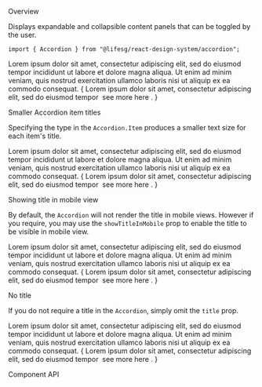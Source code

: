 
<Meta title="Modules/Accordion" component={Accordion} />

<Title>Accordion</Title>

<Secondary>Overview</Secondary>

Displays expandable and collapsible content panels that can be toggled by the user.

```tsx
import { Accordion } from "@lifesg/react-design-system/accordion";
```

<Canvas>
    <Story name="Accordion">
        <Accordion title="My Accordion">
            <Accordion.Item title="This is the first item" collapsible={false}>
                <Text.Body>
                    Lorem ipsum dolor sit amet, consectetur adipiscing elit, sed
                    do eiusmod tempor incididunt ut labore et dolore magna
                    aliqua. Ut enim ad minim veniam, quis nostrud exercitation
                    ullamco laboris nisi ut aliquip ex ea commodo consequat.
                </Text.Body>
            </Accordion.Item>
            <Accordion.Item title="This is the second item">
                {
                    <Text.Body>
                        Lorem ipsum dolor sit amet, consectetur adipiscing elit,
                        sed do eiusmod tempor&nbsp;
                        <Text.Hyperlink.Default
                            href="https://www.google.com"
                            target="_blank"
                        >
                            see more here
                        </Text.Hyperlink.Default>.
                    </Text.Body>
                }
            </Accordion.Item>
        </Accordion>
    </Story>
</Canvas>

<Heading3>Smaller Accordion item titles</Heading3>

Specifying the type in the `Accordion.Item` produces a smaller text size for each item's title.

<Canvas>
    <Story name="Small Accordion item title">
        <Accordion title="Small Accordion item title">
            <Accordion.Item title="This is the first item" type="small">
                <Text.Body>
                    Lorem ipsum dolor sit amet, consectetur adipiscing elit, sed
                    do eiusmod tempor incididunt ut labore et dolore magna
                    aliqua. Ut enim ad minim veniam, quis nostrud exercitation
                    ullamco laboris nisi ut aliquip ex ea commodo consequat.
                </Text.Body>
            </Accordion.Item>
            <Accordion.Item title="This is the second item" type="small">
                {
                    <Text.Body>
                        Lorem ipsum dolor sit amet, consectetur adipiscing elit,
                        sed do eiusmod tempor&nbsp;
                        <Text.Hyperlink.Default
                            href="https://www.google.com"
                            target="_blank"
                        >
                            see more here
                        </Text.Hyperlink.Default>.
                    </Text.Body>
                }
            </Accordion.Item>
        </Accordion>
    </Story>
</Canvas>

<Heading3>Showing title in mobile view</Heading3>

By default, the `Accordion` will not render the title in mobile views. However if you require, you may
use the `showTitleInMobile` prop to enable the title to be visible in mobile view.

<Canvas>
    <Story name="Title shown in mobile">
        <Accordion title="Title in mobile too" showTitleInMobile>
            <Accordion.Item title="This is the first item">
                <Text.Body>
                    Lorem ipsum dolor sit amet, consectetur adipiscing elit, sed
                    do eiusmod tempor incididunt ut labore et dolore magna
                    aliqua. Ut enim ad minim veniam, quis nostrud exercitation
                    ullamco laboris nisi ut aliquip ex ea commodo consequat.
                </Text.Body>
            </Accordion.Item>
            <Accordion.Item title="This is the second item">
                {
                    <Text.Body>
                        Lorem ipsum dolor sit amet, consectetur adipiscing elit,
                        sed do eiusmod tempor&nbsp;
                        <Text.Hyperlink.Default
                            href="https://www.google.com"
                            target="_blank"
                        >
                            see more here
                        </Text.Hyperlink.Default>.
                    </Text.Body>
                }
            </Accordion.Item>
        </Accordion>
    </Story>
</Canvas>

<Heading3>No title</Heading3>

If you do not require a title in the `Accordion`, simply omit the `title` prop.

<Canvas>
    <Story name="No title">
        <Accordion>
            <Accordion.Item title="This is the first item">
                <Text.Body>
                    Lorem ipsum dolor sit amet, consectetur adipiscing elit, sed
                    do eiusmod tempor incididunt ut labore et dolore magna
                    aliqua. Ut enim ad minim veniam, quis nostrud exercitation
                    ullamco laboris nisi ut aliquip ex ea commodo consequat.
                </Text.Body>
            </Accordion.Item>
            <Accordion.Item title="This is the second item">
                {
                    <Text.Body>
                        Lorem ipsum dolor sit amet, consectetur adipiscing elit,
                        sed do eiusmod tempor&nbsp;
                        <Text.Hyperlink.Default
                            href="https://www.google.com"
                            target="_blank"
                        >
                            see more here
                        </Text.Hyperlink.Default>.
                    </Text.Body>
                }
            </Accordion.Item>
        </Accordion>
    </Story>
</Canvas>

<Secondary>Component API</Secondary>

<PropsTable />
